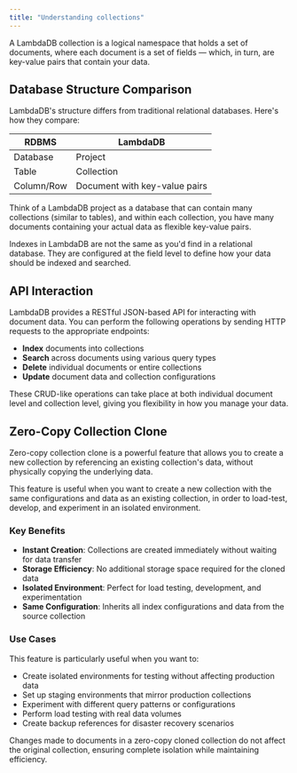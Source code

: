 ```yaml
---
title: "Understanding collections"
---
```


A LambdaDB collection is a logical namespace that holds a set of documents, where each document is a set of fields — which, in turn, are key-value pairs that contain your data.

## Database Structure Comparison

LambdaDB's structure differs from traditional relational databases. Here's how they compare:

| RDBMS | LambdaDB |
|-------|----------|
| Database | Project |
| Table | Collection |
| Column/Row | Document with key-value pairs |

Think of a LambdaDB project as a database that can contain many collections (similar to tables), and within each collection, you have many documents containing your actual data as flexible key-value pairs.

<Note>
Indexes in LambdaDB are not the same as you'd find in a relational database. They are configured at the field level to define how your data should be indexed and searched.
</Note>

## API Interaction

LambdaDB provides a RESTful JSON-based API for interacting with document data. You can perform the following operations by sending HTTP requests to the appropriate endpoints:

- **Index** documents into collections
- **Search** across documents using various query types
- **Delete** individual documents or entire collections
- **Update** document data and collection configurations

These CRUD-like operations can take place at both individual document level and collection level, giving you flexibility in how you manage your data.

## Zero-Copy Collection Clone

Zero-copy collection clone is a powerful feature that allows you to create a new collection by referencing an existing collection's data, without physically copying the underlying data.

This feature is useful when you want to create a new collection with the same configurations and data as an existing collection,
in order to load-test, develop, and experiment in an isolated environment.

### Key Benefits

- **Instant Creation**: Collections are created immediately without waiting for data transfer
- **Storage Efficiency**: No additional storage space required for the cloned data
- **Isolated Environment**: Perfect for load testing, development, and experimentation
- **Same Configuration**: Inherits all index configurations and data from the source collection

### Use Cases

This feature is particularly useful when you want to:

- Create isolated environments for testing without affecting production data
- Set up staging environments that mirror production collections
- Experiment with different query patterns or configurations
- Perform load testing with real data volumes
- Create backup references for disaster recovery scenarios

<Info>
Changes made to documents in a zero-copy cloned collection do not affect the original collection, ensuring complete isolation while maintaining efficiency.
</Info>